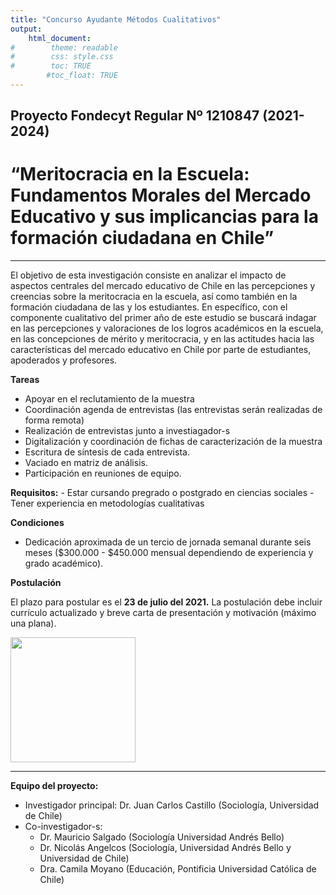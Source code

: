 ```yaml
---
title: "Concurso Ayudante Métodos Cualitativos"
output:
    html_document:
#        theme: readable
#        css: style.css
#        toc: TRUE
        #toc_float: TRUE
---
```


## Proyecto Fondecyt Regular Nº 1210847 (2021-2024)

# “Meritocracia en la Escuela: Fundamentos Morales del Mercado Educativo y sus implicancias para la formación ciudadana en Chile”

---



El objetivo de esta investigación consiste en analizar el impacto de aspectos centrales del mercado educativo de Chile en las percepciones y creencias sobre la meritocracia en la escuela, así como también en la formación ciudadana de las y los estudiantes. En específico, con el componente cualitativo del primer año de este estudio se buscará indagar en las percepciones y valoraciones de los logros académicos en la escuela, en las concepciones de mérito y meritocracia, y en las actitudes hacia las características del mercado educativo en Chile por parte de estudiantes, apoderados y profesores.

**Tareas**

- Apoyar en el reclutamiento de la muestra
- Coordinación agenda de entrevistas (las entrevistas serán realizadas de forma remota)
-  Realización de entrevistas junto a investiagador-s
-  Digitalización y coordinación de fichas de caracterización de la muestra
-  Escritura de síntesis de cada entrevista.
-  Vaciado en matriz de análisis.
-  Participación en reuniones de equipo.

**Requisitos:**
- Estar cursando pregrado o postgrado en ciencias sociales
- Tener experiencia en metodologías cualitativas

**Condiciones**

- Dedicación aproximada de un tercio de jornada semanal durante seis meses ($300.000 - $450.000 mensual dependiendo de experiencia y grado académico).

**Postulación**

El plazo para postular es el **23 de julio del 2021.** La postulación debe incluir
currículo actualizado y breve carta de presentación y motivación (máximo una plana).

[<img src="boton-postular.png" width="200">](https://forms.gle/6cX17oZdRScpxeg28)

---


**Equipo del proyecto:**

* Investigador principal: Dr. Juan Carlos Castillo (Sociología, Universidad de Chile)
* Co-investigador-s:
  - Dr. Mauricio Salgado (Sociología Universidad Andrés Bello)
  - Dr. Nicolás Angelcos (Sociología, Universidad Andrés Bello y Universidad de Chile)
  - Dra. Camila Moyano (Educación, Pontificia Universidad Católica de Chile)
